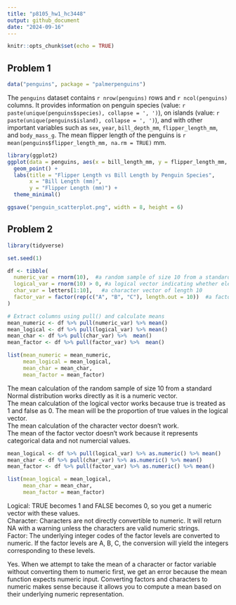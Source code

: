 ```yaml
---
title: "p8105_hw1_hc3448"
output: github_document
date: "2024-09-16"
---
```


```r
knitr::opts_chunk$set(echo = TRUE)
```

## Problem 1

```r
data("penguins", package = "palmerpenguins")
```


The `penguins` dataset contains `r nrow(penguins)` rows and `r ncol(penguins)` columns. It provides information on penguin species (value: `r paste(unique(penguins$species), collapse = ', ')`), on islands (value: `r paste(unique(penguins$island), collapse = ', ')`), and with other important variables such as `sex`, `year`, `bill_depth_mm`, `flipper_length_mm`, and `body_mass_g`. The mean flipper length of the penguins is `r mean(penguins$flipper_length_mm, na.rm = TRUE)` mm.

```r
library(ggplot2)
ggplot(data = penguins, aes(x = bill_length_mm, y = flipper_length_mm, color = species)) +
  geom_point() +
  labs(title = "Flipper Length vs Bill Length by Penguin Species",
       x = "Bill Length (mm)",
       y = "Flipper Length (mm)") +
  theme_minimal()

ggsave("penguin_scatterplot.png", width = 8, height = 6)
```

## Problem 2

```r
library(tidyverse)
```

```r
set.seed(1)

df <- tibble(
  numeric_var = rnorm(10),  #a random sample of size 10 from a standard Normal distribution             
  logical_var = rnorm(10) > 0, #a logical vector indicating whether elements of the sample are greater than 0   
  char_var = letters[1:10],   #a character vector of length 10
  factor_var = factor(rep(c("A", "B", "C"), length.out = 10))  #a factor vector of length 10, with 3 different factor “levels”
)

# Extract columns using pull() and calculate means
mean_numeric <- df %>% pull(numeric_var) %>% mean()
mean_logical <- df %>% pull(logical_var) %>% mean()
mean_char <- df %>% pull(char_var) %>%  mean()
mean_factor <- df %>% pull(factor_var) %>%  mean()

list(mean_numeric = mean_numeric,
     mean_logical = mean_logical,
     mean_char = mean_char,
     mean_factor = mean_factor)
```

The mean calculation of the random sample of size 10 from a standard Normal distribution works directly as it is a numeric vector.   
The mean calculation of the logical vector works because true is treated as 1 and false as 0. The mean will be the proportion of true values in the logical vector.  
The mean calculation of the character vector doesn't work.  
The mean of the factor vector doesn't work because it represents categorical data and not numercial values.  

```r
mean_logical <- df %>% pull(logical_var) %>% as.numeric() %>% mean()
mean_char <- df %>% pull(char_var) %>% as.numeric() %>% mean()
mean_factor <- df %>% pull(factor_var) %>% as.numeric() %>% mean()

list(mean_logical = mean_logical,
     mean_char = mean_char,
     mean_factor = mean_factor)

```

Logical: TRUE becomes 1 and FALSE becomes 0, so you get a numeric vector with these values.  
Character: Characters are not directly convertible to numeric. It will return NA with a warning unless the characters are valid numeric strings.  
Factor: The underlying integer codes of the factor levels are converted to numeric. If the factor levels are A, B, C, the conversion will yield the integers corresponding to these levels.

Yes. When we attempt to take the mean of a character or factor variable without converting them to numeric first, we get an error because the mean function expects numeric input. Converting factors and characters to numeric makes sense because it allows you to compute a mean based on their underlying numeric representation.
